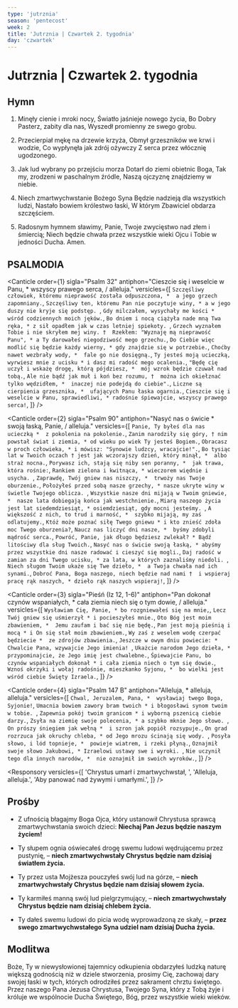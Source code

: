 ```yaml
---
type: 'jutrznia'
season: 'pentecost'
week: 2
title: 'Jutrznia | Czwartek 2. tygodnia'
day: 'czwartek'
---
```


# Jutrznia | Czwartek 2. tygodnia

<OpeningVersicle />

## Hymn

1. Minęły cienie i mroki nocy,
   Światło jaśnieje nowego życia,
   Bo Dobry Pasterz, zabity dla nas,
   Wyszedł promienny ze swego grobu.

2. Przecierpiał mękę na drzewie krzyża,
   Obmył grzeszników we krwi i wodzie,
   Co wypłynęła jak zdrój ożywczy
   Z serca przez włócznię ugodzonego.

3. Jak lud wybrany po przejściu morza
   Dotarł do ziemi obietnic Boga,
   Tak my, zrodzeni w paschalnym źródle,
   Naszą ojczyznę znajdziemy w niebie.

4. Niech zmartwychwstanie Bożego Syna
   Będzie nadzieją dla wszystkich ludzi,
   Nastało bowiem królestwo łaski,
   W którym Zbawiciel obdarza szczęściem.

5. Radosnym hymnem sławimy, Panie,
   Twoje zwycięstwo nad złem i śmiercią;
   Niech będzie chwała przez wszystkie wieki
   Ojcu i Tobie w jedności Ducha. Amen.

## PSALMODIA

<Canticle
  order={1}
  sigla="Psalm 32"
  antiphon="Cieszcie się i weselcie w Panu, * wszyscy prawego serca, / alleluja."
  versicles={[
    `Szczęśliwy człowiek, któremu nieprawość została odpuszczona, * 
a jego grzech zapomniany.`,
    `Szczęśliwy ten, któremu Pan nie poczytuje winy, *
a w jego duszy nie kryje się podstęp. `,
    `Gdy milczałem, wysychały me kości * 
wśród codziennych moich jęków.`,
    `Bo dniem i nocą ciążyła nade mną Twa ręka, *
z sił opadłem jak w czas letniej spiekoty. `,
    `Grzech wyznałem Tobie i nie skryłem mej winy. † 
Rzekłem: "Wyznaję mą nieprawość Panu", *
a Ty darowałeś niegodziwość mego grzechu.`,
    `Do Ciebie więc modlić się będzie każdy wierny, *
gdy znajdzie się w potrzebie.`,
    `Choćby nawet wezbrały wody, * 
fale go nie dosięgną.`,
    `Ty jesteś moją ucieczką, wyrwiesz mnie z ucisku *
i dasz mi radość mego ocalenia.`,
    `"Będę cię uczył i wskażę drogę, którą pójdziesz, * 
mój wzrok będzie czuwał nad tobą.`,
    `Ale nie bądź jak muł i koń bez rozumu, † 
można ich okiełznać tylko wędzidłem, * 
inaczej nie podejdą do ciebie".`,
    `Liczne są cierpienia grzesznika, * 
ufających Panu łaska ogarnia.`,
    `Cieszcie się i weselcie w Panu, sprawiedliwi, *
radośnie śpiewajcie, wszyscy prawego serca!`,
  ]}
/>

<Canticle
  order={2}
  sigla="Psalm 90"
  antiphon="Nasyć nas o świcie * swoją łaską, Panie, / alleluja."
  versicles={[
    `Panie, Ty byłeś dla nas ucieczką * 
z pokolenia na pokolenie.`,
    `Zanim narodziły się góry, †
nim powstał świat i ziemia, *
od wieku po wiek Ty jesteś Bogiem.`,
    `Obracasz w proch człowieka, *
i mówisz: "Synowie ludzcy, wracajcie!".`,
    `Bo tysiąc lat w Twoich oczach †
jest jak wczorajszy dzień, który minął, * 
albo straż nocna.`,
    `Porywasz ich, stają się niby sen poranny, * 
jak trawa, która rośnie:`,
    `Rankiem zielona i kwitnąca, *
wieczorem więdnie i usycha. `,
    `Zaprawdę, Twój gniew nas niszczy, * 
trwoży nas Twoje oburzenie.`,
    `Położyłeś przed sobą nasze grzechy, *
nasze ukryte winy w świetle Twojego oblicza. `,
    `Wszystkie nasze dni mijają w Twoim gniewie, * 
nasze lata dobiegają końca jak westchnienie.`,
    `Miarą naszego życia jest lat siedemdziesiąt, *
osiemdziesiąt, gdy mocni jesteśmy. `,
    `A większość z nich, to trud i marność, * 
szybko mijają, my zaś odlatujemy.`,
    `Któż może poznać siłę Twego gniewu *
i kto znieść zdoła moc Twego oburzenia?`,
    `Naucz nas liczyć dni nasze, * 
byśmy zdobyli mądrość serca.`,
    `Powróć, Panie, jak długo będziesz zwlekał? *
Bądź litościwy dla sług Twoich.`,
    `Nasyć nas o świcie swoją łaską, *
abyśmy przez wszystkie dni nasze radować i cieszyć się mogli.`,
    `Daj radość w zamian za dni Twego ucisku, *
za lata, w których zaznaliśmy niedoli. `,
    `Niech sługom Twoim ukaże się Twe dzieło, * 
a Twoja chwała nad ich synami.`,
    `Dobroć Pana, Boga naszego, niech będzie nad nami † 
i wspieraj pracę rąk naszych, *
dzieło rąk naszych wspieraj!`,
  ]}
/>

<Canticle
  order={3}
  sigla="Pieśń (Iz 12, 1-6)"
  antiphon="Pan dokonał czynów wspaniałych, * cała ziemia niech się o tym dowie, / alleluja."
  versicles={[
    `Wysławiam Cię, Panie, *
bo rozgniewałeś się na mnie,`,
    `Lecz Twój gniew się uśmierzył *
i pocieszyłeś mnie.`,
    `Oto Bóg jest moim zbawieniem, * 
Jemu zaufam i bać się nie będę.`,
    `Pan jest moją pieśnią i mocą *
i On się stał moim zbawieniem.`,
    `Wy zaś z weselem wodę czerpać będziecie * 
ze zdrojów zbawienia.`,
    `Jeszcze w owym dniu powiecie: *
Chwalcie Pana, wzywajcie Jego imienia! `,
    `Ukażcie narodom Jego dzieła, * 
przypominajcie, że Jego imię jest chwalebne.`,
    `Śpiewajcie Panu, bo czynów wspaniałych dokonał *
i cała ziemia niech o tym się dowie.`,
    `Wznoś okrzyki i wołaj radośnie, mieszkanko Syjonu, * 
bo wielki jest wśród ciebie Święty Izraela.`,
  ]}
/>

<Canticle
  order={4}
  sigla="Psalm 147 B"
  antiphon="Alleluja, * alleluja, alleluja."
  versicles={[
    `Chwal, Jeruzalem, Pana, * 
wysławiaj twego Boga, Syjonie!`,
    `Umacnia bowiem zawory bram twoich *
i błogosławi synom twoim w tobie. `,
    `Zapewnia pokój twoim granicom *
i wyborną pszenicą ciebie darzy.`,
    `Zsyła na ziemię swoje polecenia, *
a szybko mknie Jego słowo. `,
    `On prószy śniegiem jak wełną * 
i szron jak popiół rozsypuje.`,
    `On grad rozrzuca jak okruchy chleba, *
od Jego mrozu ścinają się wody. `,
    `Posyła słowo, i lód topnieje, * 
powieje wiatrem, i rzeki płyną.`,
    `Oznajmił swoje słowo Jakubowi, *
Izraelowi ustawy swe i wyroki. `,
    `Nie uczynił tego dla innych narodów, * 
nie oznajmił im swoich wyroków.`,
  ]}
/>

<Passage
  sigla="Rz 8, 10-11"
  passage="Jeżeli Chrystus w was mieszka, ciało wprawdzie podlega śmierci ze względu na skutki grzechu, duch jednak posiada życie na skutek usprawiedliwienia. A jeżeli mieszka w nas Duch Tego, który Jezusa wskrzesił z martwych, to Ten, co wskrzesił Chrystusa Jezusa z martwych, przywróci do życia wasze śmiertelne ciała mocą mieszkającego w was swego Ducha."
/>

<Responsory
  versicles={[
    'Chrystus umarł i zmartwychwstał, ',
    'Alleluja, alleluja.',
    'Aby panować nad żywymi i umarłymi.',
  ]}
/>

<Benedictus antiphon="Jeszcze chwila, a nie będziecie Mnie oglądać, * i znowu chwila, a ujrzycie Mnie, / bo idę do Ojca, / alleluja." />

## Prośby

- Z ufnością błagajmy Boga Ojca, który ustanowił Chrystusa sprawcą zmartwychwstania swoich dzieci: **Niechaj Pan Jezus będzie naszym życiem!**

- Ty słupem ognia oświecałeś drogę swemu ludowi wędrującemu przez pustynię, – **niech zmartwychwstały Chrystus będzie nam dzisiaj światłem życia.**

- Ty przez usta Mojżesza pouczyłeś swój lud na górze, – **niech zmartwychwstały Chrystus będzie nam dzisiaj słowem życia.**

- Ty karmiłeś manną swój lud pielgrzymujący, – **niech zmartwychwstały Chrystus będzie nam dzisiaj chlebem życia.**

- Ty dałeś swemu ludowi do picia wodę wyprowadzoną ze skały, – **przez swego zmartwychwstałego Syna udziel nam dzisiaj Ducha życia.**

<CustomIntercessions type="lauds" />

<KyrieEleison />

<LordsPrayer />

## Modlitwa

Boże, Ty w niewysłowionej tajemnicy odkupienia obdarzyłeś ludzką naturę większą godnością niż w dziele stworzenia, prosimy Cię, zachowaj dary swojej łaski w tych, których odrodziłeś przez sakrament chrztu świętego. Przez naszego Pana Jezusa Chrystusa, Twojego Syna, który z Tobą żyje i króluje we wspólnocie Ducha Świętego, Bóg, przez wszystkie wieki wieków.

<Amen />

<BlessingAndConcludingVersicle />
